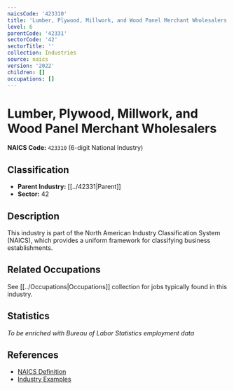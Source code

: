 ```yaml
---
naicsCode: '423310'
title: 'Lumber, Plywood, Millwork, and Wood Panel Merchant Wholesalers'
level: 6
parentCode: '42331'
sectorCode: '42'
sectorTitle: ''
collection: Industries
source: naics
version: '2022'
children: []
occupations: []
---
```

# Lumber, Plywood, Millwork, and Wood Panel Merchant Wholesalers

**NAICS Code:** `423310` (6-digit National Industry)

## Classification

- **Parent Industry:** [[../42331|Parent]]
- **Sector:** 42

## Description

This industry is part of the North American Industry Classification System (NAICS), which provides a uniform framework for classifying business establishments.

## Related Occupations

See [[../Occupations|Occupations]] collection for jobs typically found in this industry.

## Statistics

*To be enriched with Bureau of Labor Statistics employment data*

## References

- [NAICS Definition](https://www.census.gov/naics/)
- [Industry Examples](https://www.census.gov/naics/2022NAICS/)
